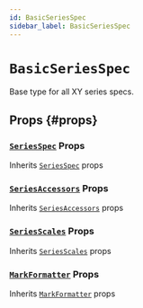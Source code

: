 ```yaml
---
id: BasicSeriesSpec
sidebar_label: BasicSeriesSpec
---
```


# `BasicSeriesSpec`

Base type for all XY series specs.

## Props {#props}

### [`SeriesSpec`](./SeriesSpec) Props

Inherits [`SeriesSpec`](./SeriesSpec) props

### [`SeriesAccessors`](./SeriesAccessors) Props

Inherits [`SeriesAccessors`](./SeriesAccessors) props

### [`SeriesScales`](./SeriesScales) Props

Inherits [`SeriesScales`](./SeriesScales) props

### [`MarkFormatter`](./MarkFormatter) Props

Inherits [`MarkFormatter`](./MarkFormatter) props
